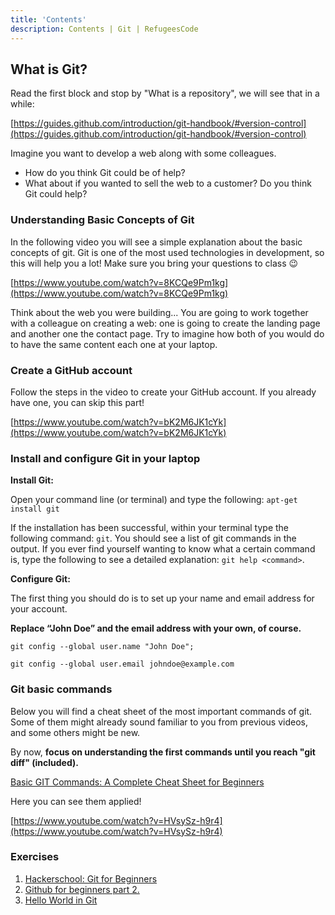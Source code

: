 ```yaml
---
title: 'Contents'
description: Contents | Git | RefugeesCode
---
```


## What is Git?

Read the first block and stop by "What is a repository", we will see that in a while:

[https://guides.github.com/introduction/git-handbook/#version-control](https://guides.github.com/introduction/git-handbook/#version-control)

Imagine you want to develop a web along with some colleagues.

- How do you think Git could be of help?
- What about if you wanted to sell the web to a customer? Do you think Git could help?

### Understanding Basic Concepts of Git

In the following video you will see a simple explanation about the basic concepts of git. Git is one of the most used technologies in development, so this will help you a lot! Make sure you bring your questions to class 😉

[https://www.youtube.com/watch?v=8KCQe9Pm1kg](https://www.youtube.com/watch?v=8KCQe9Pm1kg)

Think about the web you were building... You are going to work together with a colleague on creating a web: one is going to create the landing page and another one the contact page.  Try to imagine how both of you would do to have the same content each one at your laptop.

### Create a GitHub account

Follow the steps in the video to create your GitHub account. If you already have one, you can skip this part!

[https://www.youtube.com/watch?v=bK2M6JK1cYk](https://www.youtube.com/watch?v=bK2M6JK1cYk)

### Install and configure Git in your laptop

**Install Git:**

Open your command line (or terminal) and type the following: `apt-get install git`

If the installation has been successful, within your terminal type the following command: `git`. You should see a list of git commands in the output. If you ever find yourself wanting to know what a certain command is, type the following to see a detailed explanation: `git help <command>`.

**Configure Git:**

The first thing you should do is to set up your name and email address for your account.

 **Replace “John Doe” and the email address with your own, of course.**

`git config --global user.name "John Doe";`

`git config --global user.email johndoe@example.com`

### Git basic commands

Below you will find a cheat sheet of the most important commands of git. Some of them might already sound familiar to you from previous videos, and some others might be new.

By now, **focus on understanding the first commands until you reach "git diff" (included).**

[Basic GIT Commands: A Complete Cheat Sheet for Beginners](https://www.hostinger.com/tutorials/basic-git-commands)

Here you can see them applied!

[https://www.youtube.com/watch?v=HVsySz-h9r4](https://www.youtube.com/watch?v=HVsySz-h9r4)

### Exercises

1. [Hackerschool: Git for Beginners](https://www.youtube.com/watch?v=pyPfNOs7vGk)
2. [Github for beginners part 2.](https://readwrite.com/2013/10/02/github-for-beginners-part-2/)
3. [Hello World in Git](https://guides.github.com/activities/hello-world/)